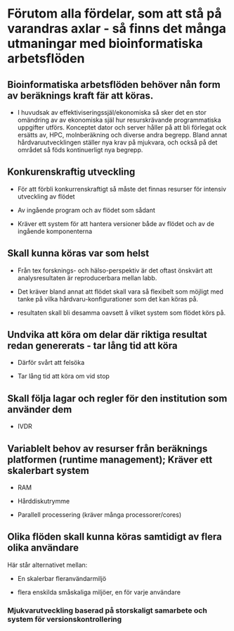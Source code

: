 # Förutom alla fördelar, som att stå på varandras axlar - så finns det många utmaningar med bioinformatiska arbetsflöden

## Bioinformatiska arbetsflöden behöver nån form av beräknings kraft fär att köras.

-   I huvudsak av effektiviseringssjäl/ekonomiska så sker det en stor omändring av av ekonomiska själ hur resurskrävande programmatiska uppgifter utförs. Konceptet dator och server håller på att bli förlegat ock ersätts av, HPC, molnberäkning och diverse andra begrepp. Bland annat hårdvaruutvecklingen ställer nya krav på mjukvara, och också på det området så föds kontinuerligt nya begrepp.

## Konkurenskraftig utveckling

-   För att förbli konkurrenskraftigt så måste det finnas resurser för intensiv utveckling av flödet

-   Av ingående program och av flödet som sådant

-   Kräver ett system för att hantera versioner både av flödet och av de ingående komponenterna

## Skall kunna köras var som helst

-   Från tex forsknings- och hälso-perspektiv är det oftast önskvärt att analysresultaten är reproducerbara mellan labb.

-   Det kräver bland annat att flödet skall vara så flexibelt som möjligt med tanke på vilka hårdvaru-konfigurationer som det kan köras på.

-   resultaten skall bli desamma oavsett å vilket system som flödet körs på.

## Undvika att köra om delar där riktiga resultat redan genererats - tar lång tid att köra

-   Därför svårt att felsöka

-   Tar lång tid att köra om vid stop

## Skall följa lagar och regler för den institution som använder dem

-   IVDR

## Variablelt behov av resurser från beräknings platformen (runtime management); Kräver ett skalerbart system

-   RAM

-   Hårddiskutrymme

-   Parallell processering (kräver många processorer/cores)

## Olika flöden skall kunna köras samtidigt av flera olika användare

Här står alternativet mellan:

-   En skalerbar fleranvändarmiljö

-   flera enskilda småskaliga miljöer, en för varje användare

### Mjukvarutveckling baserad på storskaligt samarbete och system för versionskontrollering

